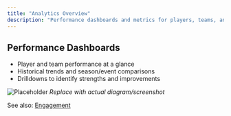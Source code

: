 ```yaml
---
title: "Analytics Overview"
description: "Performance dashboards and metrics for players, teams, and tournaments."
---
```


## Performance Dashboards
- Player and team performance at a glance
- Historical trends and season/event comparisons
- Drilldowns to identify strengths and improvements

![Placeholder](/images/screenshots/performance.png)
*Replace with actual diagram/screenshot*


 

See also: [Engagement](/engagement/overview)


